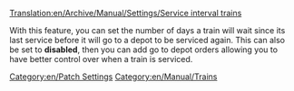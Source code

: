 [[Translation:en/Archive/Manual/Settings/Service interval trains]]
[[Category:en/Patch Settings]]
[[Category:en/Manual/Trains]]

With this feature, you can set the number of days a train will wait since its last service before it will go to a depot to be serviced again. This can also be set to '''disabled''', then you can add go to depot orders allowing you to have better control over when a train is serviced.